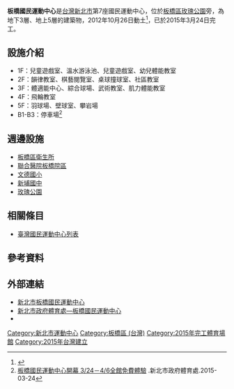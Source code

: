 {{Infobox_Stadium 
|  stadium_name      = 新北市板橋國民運動中心<br>New Taipei City Banqiao Civil Sports Center
|  image             = 
|  location          = {{ROC-TW}}<br>[[新北市|新北市]][[板橋區_(新北市)|板橋區]]德翠里智樂路6號
|  opened            = 2015年3月26日(試營運)<br>2015年4月10日(正式營運) 
|  owner             = [[新北市政府體育處|新北市政府體育處]]
|  operator          = [[長佳機電工程股份有限公司|長佳機電工程股份有限公司]] 
|  cost              = [[新台幣|新台幣]]7.75億元
|  website           = [http://www.bqsports.com.tw/ www.bqsports.com.tw]
}}

'''板橋國民運動中心'''是[[台灣|台灣]][[新北市|新北市]]第7座國民運動中心，位於[[板橋區_(新北市)|板橋區]][[玫瑰公園|玫瑰公園]]旁，為地下3層、地上5層的建築物，2012年10月26日動土<ref>{{Cite web |url=http://www.nownews.com/n/2012/10/26/376378 |title=新北市第七座　板橋國民運動中心動土 |access-date=2014-09-04 |archive-url=https://web.archive.org/web/20150402130255/http://www.nownews.com/n/2012/10/26/376378 |archive-date=2015-04-02 |dead-url=yes }}</ref>，已於2015年3月24日完工。

== 設施介紹 ==
*1F：兒童遊戲室、溫水游泳池、兒童遊戲室、幼兒體能教室
*2F：韻律教室、棋藝閱覽室、桌球撞球室、社區教室
*3F：體適能中心、綜合球場、武術教室、肌力體能教室
*4F：飛輪教室
*5F：羽球場、壁球室、攀岩場
*B1-B3：停車場<ref>[http://www.ntpc.gov.tw/ch/home.jsp?id=28&parentpath=0,6,27&mcustomize=multimessages_view.jsp&dataserno=201503240015 板橋國民運動中心開幕 3/24－4/6全館免費體驗] {{Wayback|url=http://www.ntpc.gov.tw/ch/home.jsp?id=28&parentpath=0,6,27&mcustomize=multimessages_view.jsp&dataserno=201503240015 |date=20181010011543 }}.新北市政府體育處.2015-03-24</ref>

== 週邊設施 ==
* [[板橋區衛生所|板橋區衛生所]]
* [[新北市立聯合醫院|聯合醫院板橋院區]]
* [[新北市板橋區文德國民小學|文德國小]]
* [[新北市立新埔國民中學|新埔國中]]
* [[玫瑰公園_(板橋區)|玫瑰公園]]

== 相關條目 ==
* [[臺灣國民運動中心列表|臺灣國民運動中心列表]]

== 參考資料 ==
<div class="references-small">
<references/>
</div>

== 外部連結 ==
*[http://www.bqsports.com.tw/ 新北市板橋國民運動中心] {{Wayback|url=http://www.bqsports.com.tw/ |date=20210202104055 }}
*[https://www.t-sports.ntpc.gov.tw/home.jsp?id=2abb71766f9764ee&act=be4f48068b2b0031&dataserno=640fe8329a812157ebe3519d25449f0a 新北市政府體育處—板橋國民運動中心] {{Wayback|url=https://www.t-sports.ntpc.gov.tw/home.jsp?id=2abb71766f9764ee&act=be4f48068b2b0031&dataserno=640fe8329a812157ebe3519d25449f0a |date=20210124104720 }}
*{{facebook|BQSports}}


{{新北市國民運動中心}}

{{Portal bar|台灣|台北|體育|建築}}

[[Category:新北市運動中心|Category:新北市運動中心]]
[[Category:板橋區_(台灣)|Category:板橋區 (台灣)]]
[[Category:2015年完工體育場館|Category:2015年完工體育場館]]
[[Category:2015年台灣建立|Category:2015年台灣建立]]